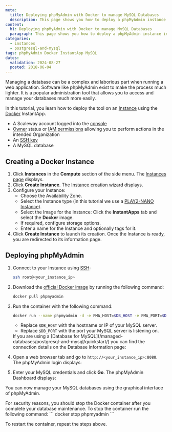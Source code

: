 ```yaml
---
meta:
  title: Deploying phpMyAdmin with Docker to manage MySQL Databases
  description: This page shows you how to deploy a phpMyAdmin instance in a few steps using the Docker InstantApp.
content:
  h1: Deploying phpMyAdmin with Docker to manage MySQL Databases
  paragraph: This page shows you how to deploy a phpMyAdmin instance in a few steps using the Docker InstantApp.
categories:
  - instances
  - postgresql-and-mysql
tags: phpMyAdmin Docker InstantApp MySQL
dates:
  validation: 2024-08-27
  posted: 2018-06-04
---
```


Managing a database can be a complex and laborious part when running a web application.
Software like phpMyAdmin exist to make the process much lighter. It is a popular administration tool that allows you to access and manage your databases much more easily.

In this tutorial, you learn how to deploy the tool on an [Instance](https://www.scaleway.com/en/virtual-instances/) using the [Docker](https://www.docker.com/) InstantApp.

<Macro id="requirements" />

- A Scaleway account logged into the [console](https://console.scaleway.com)
- [Owner](/identity-and-access-management/iam/concepts/#owner) status or [IAM permissions](/identity-and-access-management/iam/concepts/#permission) allowing you to perform actions in the intended Organization
- An [SSH key](/identity-and-access-management/organizations-and-projects/how-to/create-ssh-key/)
- A MySQL database

## Creating a Docker Instance

1. Click **Instances** in the **Compute** section of the side menu. The [Instances page](https://console.scaleway.com/instance/servers) displays.
2. Click **Create Instance**. The [Instance creation wizard](https://console.scaleway.com/instance/servers/create) displays.
3. Configure your Instance:
    * Choose the Availability Zone.
    * Select the Instance type (in this tutorial we use a [PLAY2-NANO Instance](https://console.scaleway.com/instance/servers/create?imageKey=c1b530d8-0ca0-45c4-80db-ba06608287b2&offerName=PLAY2-NANO&zone=fr-par-2)).
    * Select the Image for the Instance: Click the **InstantApps** tab and select the **Docker** image.
    * If required, configure storage options.
    * Enter a name for the Instance and optionally tags for it.
4. Click **Create Instance** to launch its creation. Once the Instance is ready, you are redirected to its information page.

## Deploying phpMyAdmin

1. Connect to your Instance using [SSH](/compute/instances/how-to/connect-to-instance/):
    ```bash
    ssh root@<your_instance_ip>
    ```
2. Download the [official Docker image](https://hub.docker.com/_/phpmyadmin) by running the following command:
    ```bash
    docker pull phpmyadmin
    ```
3. Run the container with the following command:
    ```bash
    docker run --name phpmyadmin -d -e PMA_HOST=$DB_HOST -e PMA_PORT=$DB_PORT -p 8080:80 phpmyadmin
    ```

    * Replace `$DB_HOST` with the hostname or IP of your MySQL server.
    * Replace `$DB_PORT` with the port your MySQL server is listening on.

    <Message type="tip">
      If you are using a [Database for MySQL](/managed-databases/postgresql-and-mysql/quickstart/) you can find the connection details on the Database information page:

      <Lightbox src="scaleway_database_information.webp" alt="" />
    </Message>
4. Open a web browser tab and go to `http://<your_instance_ip>:8080`. The phpMyAdmin login displays:
    <Lightbox src="scaleway_phpmyadmin_login.webp" alt="" />
5. Enter your MySQL credentials and click **Go**. The phpMyAdmin Dashboard displays:
    <Lightbox src="scaleway_phpmyadmin_dashboard.webp" alt="" />

You can now manage your MySQL databases using the graphical interface of phpMyAdmin.

<Message type="note">
  For security reasons, you should stop the Docker container after you complete your database maintenance.
  To stop the container run the following command:
  ```
  docker stop phpmyadmin
  ```

  To restart the container, repeat the steps above.
</Message>